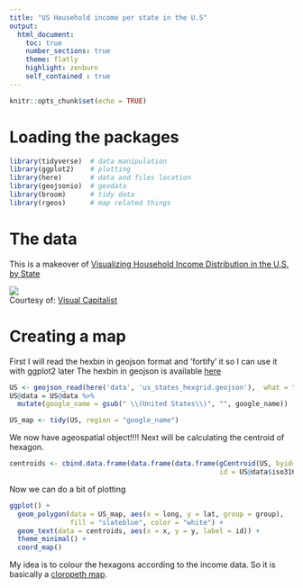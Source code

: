 ```yaml
---
title: "US Household income per state in the U.S"
output: 
  html_document:
    toc: true
    number_sections: true
    theme: flatly
    highlight: zenburn
    self_contained : true
---
```


```r
knitr::opts_chunk$set(echo = TRUE)
```

# Loading the packages
```r
library(tidyverse)  # data manipulation
library(ggplot2)    # plotting
library(here)       # data and files location
library(geojsonio)  # geodata
library(broom)      # tidy data 
library(rgeos)      # map related things
```

# The data
This is a makeover of  [Visualizing Household Income Distribution in the U.S. by State](http://www.visualcapitalist.com/household-income-distribution-u-s-state/)

<div style="clear:both"><a href="http://www.visualcapitalist.com/household-income-distribution-u-s-state/"><img src="http://2oqz471sa19h3vbwa53m33yj.wpengine.netdna-cdn.com/wp-content/uploads/2017/11/household-income.png" border="0" /></a></div><div>Courtesy of: <a href="http://www.visualcapitalist.com">Visual Capitalist</a></div>

# Creating a map
First I will read the hexbin in geojson format and 'fortify' it so I can use it with ggplot2 later
The hexbin in geojson is available [here](https://team.carto.com/u/andrew/tables/andrew.us_states_hexgrid/public/map)

```r
US <- geojson_read(here('data', 'us_states_hexgrid.geojson'),  what = "sp")
US@data = US@data %>% 
  mutate(google_name = gsub(" \\(United States\\)", "", google_name))

US_map <- tidy(US, region = "google_name")
```

We now have ageospatial object!!!! 
Next will be calculating the centroid of hexagon.
```r
centroids <- cbind.data.frame(data.frame(data.frame(gCentroid(US, byid=TRUE),
                                                    id = US@data$iso3166_2)))
```

Now we can do a bit of plotting

```r
ggplot() + 
  geom_polygon(data = US_map, aes(x = long, y = lat, group = group),
               fill = "slateblue", color = "white") +
  geom_text(data = centroids, aes(x = x, y = y, label = id)) +
  theme_minimal() +
  coord_map()
```

My idea is to colour the hexagons according to the income data. So it is basically a [cloropeth map](https://datavizcatalogue.com/methods/choropleth.html).


```r

```


